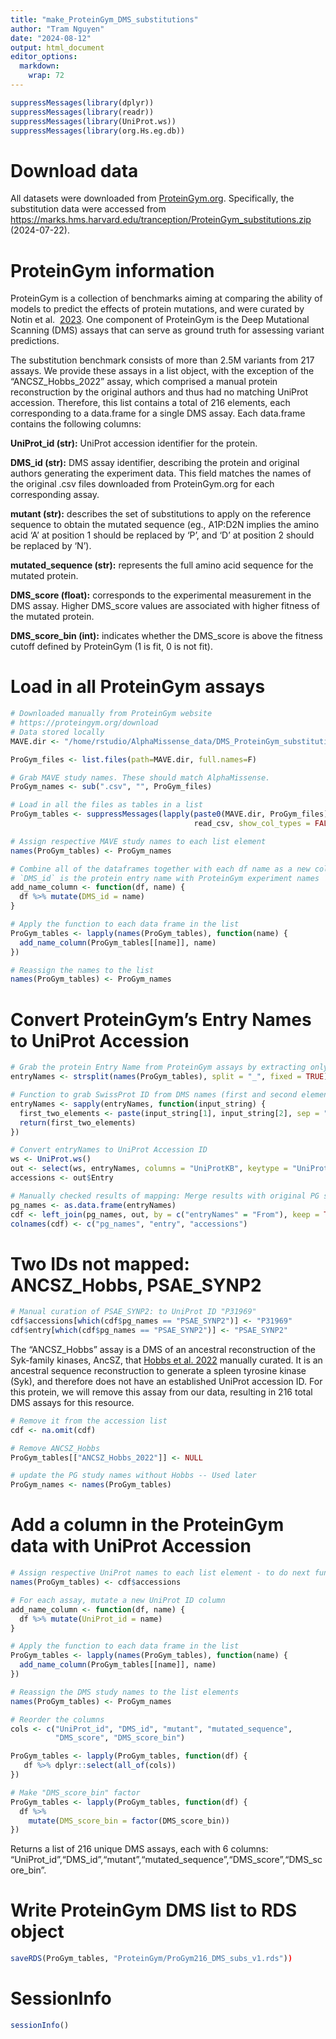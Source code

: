 ```yaml
---
title: "make_ProteinGym_DMS_substitutions"
author: "Tram Nguyen"
date: "2024-08-12"
output: html_document
editor_options: 
  markdown: 
    wrap: 72
---
```


```r
suppressMessages(library(dplyr))
suppressMessages(library(readr))
suppressMessages(library(UniProt.ws))
suppressMessages(library(org.Hs.eg.db))
```

# Download data

All datasets were downloaded from
[ProteinGym.org](%22ProteinGym.org%22). Specifically, the substitution
data were accessed from
<https://marks.hms.harvard.edu/tranception/ProteinGym_substitutions.zip>
(2024-07-22).


# ProteinGym information

ProteinGym is a collection of benchmarks aiming at comparing the ability
of models to predict the effects of protein mutations, and were curated by 
Notin et al. 
[2023](https://papers.nips.cc/paper_files/paper/2023/hash/cac723e5ff29f65e3fcbb0739ae91bee-Abstract-Datasets_and_Benchmarks.html). 
One component of ProteinGym is the Deep Mutational Scanning (DMS) assays that 
can serve as ground truth for assessing variant predictions.

The substitution benchmark consists of more than 2.5M variants from 217 assays.
We provide these assays in a list object, with the exception of the 
"ANCSZ_Hobbs_2022" assay, which comprised a manual protein reconstruction by the 
original authors and thus had no matching UniProt accession. Therefore, this 
list contains a total of 216 elements, each corresponding to a data.frame for 
a single DMS assay. Each data.frame contains the following columns:

**UniProt_id (str):** UniProt accession identifier for the protein.

**DMS_id (str):** DMS assay identifier, describing the protein and original
authors generating the experiment data. This field matches the names of the 
original .csv files downloaded from ProteinGym.org for each corresponding assay.

**mutant (str):** describes the set of substitutions to apply on the
reference sequence to obtain the mutated sequence (eg., A1P:D2N implies
the amino acid 'A' at position 1 should be replaced by 'P', and 'D' at
position 2 should be replaced by 'N').

**mutated_sequence (str):** represents the full amino acid sequence for
the mutated protein.

**DMS_score (float):** corresponds to the experimental measurement in
the DMS assay. Higher DMS_score values are associated with higher fitness of 
the mutated protein.

**DMS_score_bin (int):** indicates whether the DMS_score is above the fitness 
cutoff defined by ProteinGym (1 is fit, 0 is not fit).


# Load in all ProteinGym assays

```r
# Downloaded manually from ProteinGym website 
# https://proteingym.org/download
# Data stored locally
MAVE.dir <- "/home/rstudio/AlphaMissense_data/DMS_ProteinGym_substitutions/"

ProGym_files <- list.files(path=MAVE.dir, full.names=F)

# Grab MAVE study names. These should match AlphaMissense.
ProGym_names <- sub(".csv", "", ProGym_files) 

# Load in all the files as tables in a list
ProGym_tables <- suppressMessages(lapply(paste0(MAVE.dir, ProGym_files), 
                                         read_csv, show_col_types = FALSE))

# Assign respective MAVE study names to each list element
names(ProGym_tables) <- ProGym_names

# Combine all of the dataframes together with each df name as a new column:
# `DMS_id` is the protein entry name with ProteinGym experiment names
add_name_column <- function(df, name) {
  df %>% mutate(DMS_id = name)
}

# Apply the function to each data frame in the list
ProGym_tables <- lapply(names(ProGym_tables), function(name) {
  add_name_column(ProGym_tables[[name]], name)
})

# Reassign the names to the list
names(ProGym_tables) <- ProGym_names
```

# Convert ProteinGym's Entry Names to UniProt Accession

```r
# Grab the protein Entry Name from ProteinGym assays by extracting only the 
entryNames <- strsplit(names(ProGym_tables), split = "_", fixed = TRUE)

# Function to grab SwissProt ID from DMS names (first and second elements)
entryNames <- sapply(entryNames, function(input_string) {
  first_two_elements <- paste(input_string[1], input_string[2], sep = "_")
  return(first_two_elements)
})

# Convert entryNames to UniProt Accession ID
ws <- UniProt.ws()
out <- select(ws, entryNames, columns = "UniProtKB", keytype = "UniProtKB")
accessions <- out$Entry

# Manually checked results of mapping: Merge results with original PG studies
pg_names <- as.data.frame(entryNames)
cdf <- left_join(pg_names, out, by = c("entryNames" = "From"), keep = TRUE)
colnames(cdf) <- c("pg_names", "entry", "accessions")
```

# Two IDs not mapped: ANCSZ_Hobbs, PSAE_SYNP2

```r
# Manual curation of PSAE_SYNP2: to UniProt ID "P31969"
cdf$accessions[which(cdf$pg_names == "PSAE_SYNP2")] <- "P31969"
cdf$entry[which(cdf$pg_names == "PSAE_SYNP2")] <- "PSAE_SYNP2"
```

The "ANCSZ_Hobbs" assay is a DMS of an ancestral reconstruction of the
Syk-family kinases, AncSZ, that [Hobbs et al.
2022](https://www.ncbi.nlm.nih.gov/pmc/articles/PMC9601881/) manually
curated. It is an ancestral sequence reconstruction to generate a spleen
tyrosine kinase (Syk), and therefore does not have an established
UniProt accession ID. For this protein, we will remove this assay from
our data, resulting in 216 total DMS assays for this resource.

```r
# Remove it from the accession list
cdf <- na.omit(cdf)

# Remove ANCSZ_Hobbs
ProGym_tables[["ANCSZ_Hobbs_2022"]] <- NULL

# update the PG study names without Hobbs -- Used later
ProGym_names <- names(ProGym_tables)
```

# Add a column in the ProteinGym data with UniProt Accession

```r
# Assign respective UniProt names to each list element - to do next function
names(ProGym_tables) <- cdf$accessions

# For each assay, mutate a new UniProt ID column
add_name_column <- function(df, name) {
  df %>% mutate(UniProt_id = name)
}

# Apply the function to each data frame in the list
ProGym_tables <- lapply(names(ProGym_tables), function(name) {
  add_name_column(ProGym_tables[[name]], name)
})

# Reassign the DMS study names to the list elements
names(ProGym_tables) <- ProGym_names
```

```r
# Reorder the columns
cols <- c("UniProt_id", "DMS_id", "mutant", "mutated_sequence", 
          "DMS_score", "DMS_score_bin")

ProGym_tables <- lapply(ProGym_tables, function(df) {
   df %>% dplyr::select(all_of(cols))
})

# Make "DMS_score_bin" factor
ProGym_tables <- lapply(ProGym_tables, function(df) {
  df %>%
    mutate(DMS_score_bin = factor(DMS_score_bin))
})
```

Returns a list of 216 unique DMS assays, each with 6 columns:
"UniProt_id","DMS_id","mutant","mutated_sequence","DMS_score","DMS_score_bin".


# Write ProteinGym DMS list to RDS object

```r
saveRDS(ProGym_tables, "ProteinGym/ProGym216_DMS_subs_v1.rds"))
```

# SessionInfo

```r
sessionInfo()
```
